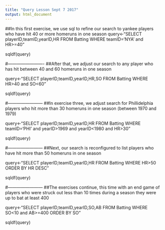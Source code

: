 ```yaml
---
title: "Query Lesson Sept 7 2017"
output: html_document
---
```


##In this first exercise, we use sql to refine our search to yankee players who have hit 40 or more homeruns in one season
query<-"SELECT playerID,teamID,yearID,HR FROM Batting 
WHERE teamID='NYA' and HR>=40"

sqldf(query)

#-------------------------
##After that, we adjust our search to any player who has hit between 40 and 60 homeruns in one season

query<-"SELECT playerID,teamID,yearID,HR,SO FROM Batting WHERE
HR>40 and SO<60"

sqldf(query)

#------------------------
##In exercise three, we adjust search for Phillidelphia players who hit more than 30 homeruns in one season (between 1970 and 1979)

query<-"SELECT playerID,teamID,yearID,HR FROM Batting
WHERE teamID='PHI' and yearID>1969 and yearID<1980 and HR>30"

sqldf(query)

#------------------------
##Next, our search is reconfigured to list players who have hit more than 50 homeruns in one season

query<-"SELECT playerID,teamID,yearID,HR FROM Batting
WHERE HR>50 ORDER BY HR DESC"

sqldf(query)

#------------------------
##The exercises continue, this time with an end game of players who were struck out less than 10 times during a season they were up to bat at least 400

query<-"SELECT playerID,teamID,yearID,SO,AB FROM Batting
WHERE SO<10 and AB>=400
ORDER BY SO"

sqldf(query)

